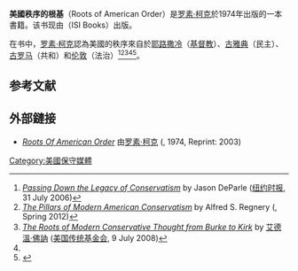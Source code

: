 '''美國秩序的根基'''（Roots of American Order）是[[罗素·柯克|罗素·柯克]]於1974年出版的一本書籍。该书现由{{link-en|个人主义者院际联合会|Intercollegiate Studies Institute}}（ISI Books）出版。

在书中，[[罗素·柯克|罗素·柯克]]認為美國的秩序來自於[[耶路撒冷|耶路撒冷]]（[[基督教|基督教]]）、[[古雅典|古雅典]]（民主）、[[古罗马|古罗马]]（共和）和[[伦敦|伦敦]]（法治）<ref>[https://www.nytimes.com/2006/07/31/us/31camp.html ''Passing Down the Legacy of Conservatism''] by Jason DeParle ([[纽约时报|纽约时报]], 31 July 2006)</ref><ref name="#1">[https://home.isi.org/pillars-modern-american-conservatism ''The Pillars of Modern American Conservatism''] by Alfred S. Regnery ({{link-en|Intercollegiate Studies Institute}}, Spring 2012)</ref><ref>[http://www.heritage.org/research/reports/2008/07/the-roots-of-modern-conservative-thought-from-burke-to-kirk ''The Roots of Modern Conservative Thought from Burke to Kirk''] by [[艾德溫·佛訥|艾德溫·佛訥]] ([[美国传统基金会|美国传统基金会]], 9 July 2008)</ref><ref name="#1"/><ref>{{cite news |title=《美国秩序的根基》 美虽新邦，其命惟旧 |url=http://www.bjnews.com.cn/book/2018/11/03/517392.html}}</ref>。

== 参考文献 ==
{{Reflist}}

== 外部鏈接 ==
*[https://books.google.com/books?id=TPFlRAAACAAJ&dq ''Roots Of American Order''] 由[[罗素·柯克|罗素·柯克]] ({{link-en|ISI Books}}, 1974, Reprint: 2003)

[[Category:美國保守媒體|Category:美國保守媒體]]
